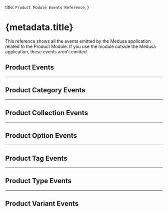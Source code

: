 
  title: `Product Module Events Reference`,
}

# {metadata.title}

This reference shows all the events emitted by the Medusa application related to the Product Module. If you use the module outside the Medusa application, these events aren't emitted. 

## Product Events

<ProductEvents />

---

## Product Category Events

<ProductCategoryEvents />

---

## Product Collection Events

<ProductCollectionEvents />

---

## Product Option Events

<ProductOptionEvents />

---

## Product Tag Events

<ProductTagEvents />

---

## Product Type Events

<ProductTypeEvents />

---

## Product Variant Events

<ProductVariantEvents />